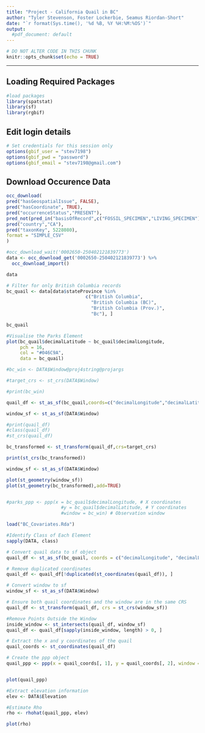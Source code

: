 ```yaml
---
title: "Project - California Quail in BC"
author: "Tyler Stevenson, Foster Lockerbie, Seamus Riordan-Short"
date: "`r format(Sys.time(), '%d %B, %Y %H:%M:%OS')`"
output:
  #pdf_document: default
---
```


```r
# DO NOT ALTER CODE IN THIS CHUNK
knitr::opts_chunk$set(echo = TRUE)
```


* * *
## Loading Required Packages

```r
#load packages
library(spatstat)
library(sf)
library(rgbif)
```

## Edit login details

```r
# Set credentials for this session only
options(gbif_user = "stev7198")
options(gbif_pwd = "password")
options(gbif_email = "stev7198@gmail.com")
```

## Download Occurence Data

```r
occ_download(
pred("hasGeospatialIssue", FALSE),
pred("hasCoordinate", TRUE),
pred("occurrenceStatus","PRESENT"), 
pred_not(pred_in("basisOfRecord",c("FOSSIL_SPECIMEN","LIVING_SPECIMEN"))),
pred("country","CA"),
pred("taxonKey", 5228080),
format = "SIMPLE_CSV"
)
```

```r
#occ_download_wait('0002650-250402121839773')
data <- occ_download_get('0002650-250402121839773') %>%
  occ_download_import()

data
```


```r
# Filter for only British Columbia records
bc_quail <- data[data$stateProvince %in% 
                             c("British Columbia", 
                               "British Columbia (BC)", 
                               "British Columbia (Prov.)",
                               "Bc"), ]

bc_quail
```
```r
#Visualise the Parks Element
plot(bc_quail$decimalLatitude ~ bc_quail$decimalLongitude,
     pch = 16,
     col = "#046C9A",
     data = bc_quail)
```
```r




#bc_win <- DATA$Window@proj4string@projargs

#target_crs <- st_crs(DATA$Window)

#print(bc_win)

quail_df <- st_as_sf(bc_quail,coords=c("decimalLongitude","decimalLatitude"),crs=4326,remove=FALSE)

window_sf <- st_as_sf(DATA$Window)

#print(quail_df)
#class(quail_df)
#st_crs(quail_df)

bc_transformed <- st_transform(quail_df,crs=target_crs)

print(st_crs(bc_transformed))

window_sf <- st_as_sf(DATA$Window)

plot(st_geometry(window_sf))
plot(st_geometry(bc_transformed),add=TRUE)


#parks_ppp <- ppp(x = bc_quail$decimalLongitude, # X coordinates
                    #y = bc_quail$decimalLatitude, # Y coordinates
                    #window = bc_win) # Observation window
```
```r
load("BC_Covariates.Rda")

#Identify Class of Each Element
sapply(DATA, class)

# Convert quail data to sf object
quail_df <- st_as_sf(bc_quail, coords = c("decimalLongitude", "decimalLatitude"), crs = 4326, remove = FALSE)

# Remove duplicated coordinates
quail_df <- quail_df[!duplicated(st_coordinates(quail_df)), ]

# Convert window to sf
window_sf <- st_as_sf(DATA$Window)

# Ensure both quail coordinates and the window are in the same CRS
quail_df <- st_transform(quail_df, crs = st_crs(window_sf))

#Remove Points Outside the Window
inside_window <- st_intersects(quail_df, window_sf)
quail_df <- quail_df[sapply(inside_window, length) > 0, ]

# Extract the x and y coordinates of the quail
quail_coords <- st_coordinates(quail_df)

# Create the ppp object
quail_ppp <- ppp(x = quail_coords[, 1], y = quail_coords[, 2], window = as.owin(window_sf))


plot(quail_ppp)
```

```r
#Extract elevation information
elev <- DATA$Elevation

#Estimate Rho
rho <- rhohat(quail_ppp, elev)

plot(rho)
```



